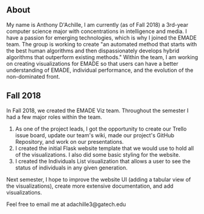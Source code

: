 
== About ==

My name is Anthony D'Achille, I am currently (as of Fall 2018) a 3rd-year computer science major with concentrations in intelligence and media. I have a passion for emerging technologies, which is why I joined the EMADE team. The group is working to create "an automated method that starts with the best human algorithms and then dispassionately develops hybrid algorithms that outperform existing methods." Within the team, I am working on creating visualizations for EMADE so that users can have a better understanding of EMADE, individual performance, and the evolution of the non-dominated front.

== Fall 2018 ==
In Fall 2018, we created the EMADE Viz team. Throughout the semester I had a few major roles within the team.
# As one of the project leads, I got the opportunity to create our Trello issue board, update our team's wiki, made our project's GitHub Repository, and work on our presentations.
# I created the initial Flask website template that we would use to hold all of the visualizations. I also did some basic styling for the website.
# I created the Individuals List visualization that allows a user to see the status of individuals in any given generation.
Next semester, I hope to improve the website UI (adding a tabular view of the visualizations), create more extensive documentation, and add visualizations.


Feel free to email me at adachille3@gatech.edu